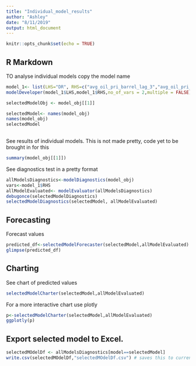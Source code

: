 ```yaml
---
title: "Individual_model_results"
author: "Ashley"
date: "8/11/2019"
output: html_document
---
```


```r
knitr::opts_chunk$set(echo = TRUE)
```

## R Markdown

TO analyse individual models copy the model name 
```r
model_1<- list(LHS="DR", RHS=c("avg_oil_pri_barrel_lag_3","avg_oil_pri_barrel_lag_2"))
modelDeveloper(model_1$LHS,model_1$RHS,no_of_vars = 2,multiple = FALSE) -> model_obj

selectedModelObj <- model_obj[[1]]

selectedModel<- names(model_obj)
names(model_obj)
selectedModel
        
```

See results of individual models. This is not made pretty, code yet to be brought in for this
```r
summary(model_obj[[1]])
```
See diagnostics test in a pretty format

```r
allModelsDiagnostics<-modelDiagnostics(model_obj)
vars<-model_1$RHS
allModelEvaluated<- modelEvaluator(allModelsDiagnostics)
debugonce(selectedModelDiagnostics)
selectedModelDiagnostics(selectedModel, allModelEvaluated)
```

## Forecasting

Forecast values
```r
predicted_df<-selectedModelForecaster(selectedModel,allModelEvaluated)
glimpse(predicted_df)

```

## Charting

See chart of predicted values
```r
selectedModelCharter(selectedModel,allModelEvaluated)

```
For a more interactive chart use plotly
```r
p<-selectedModelCharter(selectedModel,allModelEvaluated)
ggplotly(p)

```

## Export selected model to Excel.

```r
selectedMOdelDf <- allModelsDiagnostics[model==selectedModel] 
write.csv(selectedMOdelDf,"selectedMOdelDf.csv") # saves this to current working directory
```


